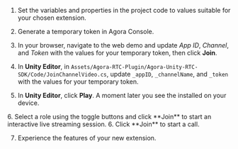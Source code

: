 <PlatformWrapper platform="unity">

1. Set the variables and properties in the project code to values suitable for your chosen extension.

2.  Generate a temporary token in Agora Console.

3. In your browser, navigate to the <Link target="_blank" to="{{Global.DEMO_BASIC_VIDEO_CALL_URL}}"><Vg k="COMPANY" /> web demo</Link> and update _App ID_, _Channel_, and _Token_ with the values for your temporary token, then click **Join**.

4. In **Unity Editor**, in `Assets/Agora-RTC-Plugin/Agora-Unity-RTC-SDK/Code/JoinChannelVideo.cs`, update `_appID`, `_channelName`, and `_token` with the values for your temporary token.

5.  In **Unity Editor**, click **Play**. A moment later you see the <Vpl k="CLIENT" /> installed on your device.

<ProductWrapper product="interactive-live-streaming">
6. Select a role using the toggle buttons and click **Join** to start an interactive live streaming session.
</ProductWrapper>

<ProductWrapper product="video-calling">
6. Click **Join** to start a call.
</ProductWrapper>

7. Experience the features of your new extension.

</PlatformWrapper>